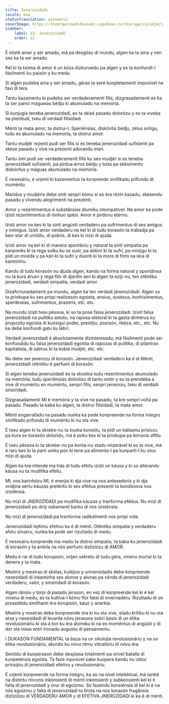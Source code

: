 ```yaml
---
title: Jenarozidadi
locale: kea
statusTranslation: automatic
coverImage: https://lhvmrqwrcowdvduuaukz.supabase.co/storage/v1/object/public/strapi-uploads/small_cover-educacion-fundamental.webp-2d51a7828a2b1309555be27f7e2a61a0.webp
sidebar:
    label: 12. Jenarozidadi
    order: 12
---
```

É misté amar y ser amadu, má pa desgósu di mundu, algen ka ta ama y nen ses ka ta ser amadu.

Kel ki ta txoma di amor é un kóza dizkunxedu pa algen y es ta konfundi-l fásilmenti ku paixón y ku medu.

Si algen pudeba ama y ser amadu, géras ta seré konpletamenti imposível na faxi di téra.

Tantu kazamentu ki pudeba ser verdaderamenti filís, dizgrasadamenti es ka ta ser pamó máguwas bédju ki akumuladu na memória.

Si kunjugis teneba jenerozidadi, es ta skisé pasadu dolorózu y es ta viveba na plenitudi, txéu di verdadi filisidadi.

Ménti ta mata amor, ta distrui-l. Speriênsias, diskóntis bédju, zélus antigu, tudu es akumuladu na memória, ta distrui amor.

Tantu mudjér rezenti pudi ser filís si es teneba jenerozidadi sufisienti pa skese pasadu y vive na prezenti adorandu mari.

Tantu ómi pudi ser verdaderamenti filís ku ses mudjér si es teneba jenerozidadi sufisienti, pa pirdua erros bédju y bota pa skésimentu diskónfus y máguas akumuladu na memória.

É nesesáriu, é urjenti ki kazamentus ta konprende sinifikadu prifundu di muméntu.

Maridus y mudjéris debe sinti senpri kómu si es éra rézin kazadu, skesendu pasadu y vivendu alegrimenti na prezenti.

Amor y rezentimentus é substânsias átumiku inkonpatível. Na amor ka pode izisti rezentimentus di ninhun spési. Amor é pirdónu eternu.

Izisti amor na kes ki ta sinti angústi verdaderu pa sufrimentus di ses amigus y inimigus. Izisti amor verdaderu na kel ki di tudu korasón ta trabadja pa ben-star di umildis, di pobris, di kes ki mizi di ajuda.

Izisti amor na kel ki di manera spontâniu y natural ta sinti simpatia pa kanponês ki ta rega sulku ku se suór, pa aldion ki ta sufri, pa minjigu ki ta pidi un moéda y pa kán ki ta sufri y duenti ki ta more di fómi na lera di kanminhu.

Kandu di tudu korasón nu djuda algen, kandu na forma natural y spontânea nu ta kura árvari y rega flór di djardín sen ki algen ta eziji-nu, ten otêntiku jenerozidadi, verdadi simpatia, verdadi amor.

Dizafortunadamenti pa mundu, algen ka ten verdadi jenerozidadi. Algen so ta priokupa ku ses própi realizasón egoísta, ansius, susésus, kunhisimentus, speriênsias, sufrimentus, prazeris, etc. etc.

Na mundu izisti txeu pêssoa, ki so ta pose falsa jenerozidadi. Izisti falsa jenerozidadi na pulítiku astutu, na raposa eletoral ki ta gasta dinhérus ku prupozitu egoísta di kunsigui poder, prestíjiu, pozisón, rikéza, etc., etc. Nu ka debe konfundi gatu ku lébri.

Verdadi jenerozidadi é absolutamente dizinteresadu, má fásilmenti pode ser konfundidu ku falsa jenerozidadi egoísta di rapozas di pulítika, di pilantras kapitalista, di sátirus ki ta kobia mudjér, etc. etc.

Nu debe ser jenerozu di korasón. Jenerozidadi verdaderu ka é di Ménti, jenerozidadi otêntiku é perfumi di korasón.

Si algen teneba jenerozidadi es ta skiséba tudu rezentimentus akumuladu na memória, tudu speriênsias dolorózu di tantu ontin y es ta prendeba a vive di muméntu en muméntu, senpri filís, senpri jenerozu, txéu di verdadi sinsiridadi.

Dizgrasadamenti MI é memória y ta vive na pasadu, ta kre senpri volta pa pasadu. Pasadu ta kaba ku algen, ta distrui filisidadi, ta mata amor.

Ménti engarrafadu na pasadu nunka ka pode konpreende na forma íntegru sinifikadu prifundu di muméntu ki nu sta vive.

É txeu algen ki ta skrebe-nu ta buska konsólu, ta pidi un bálsamu prisiozu pa kura se korasón doloridu, má é poku kes ki ta priokupa pa konsola aflítu.

É txeu pêssoa ki ta skrebe-nu pa konta-nu stadu mizerável ki es ta vive, má é raru kes ki ta parti uniku pon ki tene pa alimenta-l pa kunparti-l ku otus mizi di ajuda.

Algen ka kre intende ma trás di tudu eféitu izisti un káusa y ki so alterandu káusa nu ta mudifika eféitu.

MI, nos karinhózu MI, é enerjia ki dja vive na nos antesedoris y ki dja oridjina sertu káuzas pretéritu ki ses eféitus prezenti ta kondisiona nos izistênsia.

Nu mizi di JNEROZIDADI pa mudifika káuzas y tranforma eféitus. Nu mizi di jenerozidadi pa diriji sabamenti barku di nos izistênsia.

Nu mizi di jenerozidadi pa tranforma radikalmenti nos própi vida.

Jenerozidadi lejítimu efetivu ka é di ménti. Otêntiku simpatia y verdaderu afetu sinséru, nunka ka pode ser rizultadu di medu.

É nesesáriu konprende ma medu ta distrui simpatia, ta kaba ku jenerozidadi di korasón y ta anikila na nós perfumi dizliziózu di AMOR.

Medu é raí di tudu korupsón, orijen sekretu di tudu géra, vinenu mortal ki ta denera y ta mata.

Mestris y mestras di skólas, kuléjius y universidadis debe konpreende nesesidadi di inkaminha ses alunos y alunas pa sénda di jenerozidadi verdaderu, valor, y sinsiridadi di korasón.

Algen rânsiu y torpi di pasadu jerason, en vez di konpreende kel ki é kel vinenu di medu, es ta kultiva-l kómu flór fatal di invernadéru. Rizultadu di un prosedédu similhanti éra korupsón, káuz y anarkia.

Mestris y mestras debe konpreende óra ki nu sta vive, stadu krítiku ki nu sta atxa y nesesidadi di levanta nóvu jerasons sobri basis di un étika revolusionáriu ki sta a ton ku éra átomiku ki na es moméntus di angústi y di dor sta inisia entri tronadu augustu di pensamentu.

I DUKASON FUNDAMENTAL ta baza na un sikolojia revolusionáriu y na un étika revolusionáriu, akordis ku nóvu ritmu vibratóriu di nóvu éra.

Sentidu di kuoperason debe desplasa totalmenti pa orível batalla di kunpeténsia egoísta. Ta faze inposível sabe kuopera kandu nu izklui prinsípiu di jenerozidadi efetivu y revolusionáriu.

É urjenti konpreende na forma íntegru, ka so na nível intelektual, má tanbê na distintu rincons inkonsienti di ménti inkonsienti y subkonsienti kel ki é falta di jenerozidadi y órur di egoízmu. So fazendu konsiénsia di kel ki é na nós egoízmu y falta di jenerozidadi ta brota na nos korasón fragânsia dizliziózu di VERDADERU AMOR y di EFETIVA JNEROZIDADI ki ka é di ménti.

